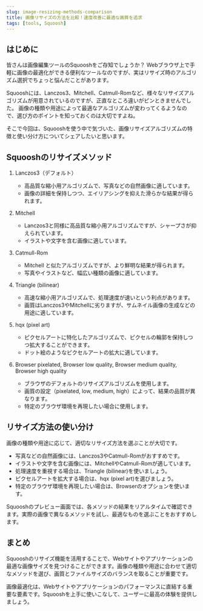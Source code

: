 ```yaml
---
slug: image-resizing-methods-comparison
title: 画像リサイズの方法を比較！速度改善に最適な画質を追求
tags: [tools, Squoosh]
---
```

## はじめに
皆さんは画像編集ツールのSquooshをご存知でしょうか？
Webブラウザ上で手軽に画像の最適化ができる便利なツールなのですが、実はリサイズ時のアルゴリズム選択でちょっと悩んだことがあります。

Squooshには、Lanczos3、Mitchell、Catmull-Romなど、様々なリサイズアルゴリズムが用意されているのですが、正直なところ違いがピンときませんでした。
画像の種類や用途によって最適なアルゴリズムが変わってくるようなので、選び方のポイントを知っておくのは大切ですよね。

そこで今回は、Squooshを使う中で気づいた、画像リサイズアルゴリズムの特徴と使い分け方についてシェアしたいと思います。

## Squooshのリサイズメソッド

1. Lanczos3（デフォルト）
   - 高品質な縮小用アルゴリズムで、写真などの自然画像に適しています。
   - 画像の詳細を保持しつつ、エイリアシングを抑えた滑らかな結果が得られます。

2. Mitchell
   - Lanczos3と同様に高品質な縮小用アルゴリズムですが、シャープさが抑えられています。
   - イラストや文字を含む画像に適しています。

3. Catmull-Rom
   - Mitchell と似たアルゴリズムですが、より鮮明な結果が得られます。
   - 写真やイラストなど、幅広い種類の画像に適しています。

4. Triangle (bilinear)
   - 高速な縮小用アルゴリズムで、処理速度が速いという利点があります。
   - 画質はLanczos3やMitchellに劣りますが、サムネイル画像の生成などの用途に適しています。

5. hqx (pixel art)
   - ピクセルアートに特化したアルゴリズムで、ピクセルの輪郭を保持しつつ拡大することができます。
   - ドット絵のようなピクセルアートの拡大に適しています。

6. Browser pixelated, Browser low quality, Browser medium quality, Browser high quality
   - ブラウザのデフォルトのリサイズアルゴリズムを使用します。
   - 画質の設定（pixelated, low, medium, high）によって、結果の品質が異なります。
   - 特定のブラウザ環境を再現したい場合に使用します。

## リサイズ方法の使い分け

画像の種類や用途に応じて、適切なリサイズ方法を選ぶことが大切です。

- 写真などの自然画像には、Lanczos3やCatmull-Romがおすすめです。
- イラストや文字を含む画像には、MitchellやCatmull-Romが適しています。
- 処理速度を重視する場合は、Triangle (bilinear)を使いましょう。
- ピクセルアートを拡大する場合は、hqx (pixel art)を選びましょう。
- 特定のブラウザ環境を再現したい場合は、Browserのオプションを使います。

Squooshのプレビュー画面では、各メソッドの結果をリアルタイムで確認できます。実際の画像で異なるメソッドを試し、最適なものを選ぶことをおすすめします。

## まとめ

Squooshのリサイズ機能を活用することで、Webサイトやアプリケーションの最適な画像サイズを見つけることができます。画像の種類や用途に合わせて適切なメソッドを選び、画質とファイルサイズのバランスを取ることが重要です。

画像最適化は、Webサイトやアプリケーションのパフォーマンスに直結する重要な要素です。Squooshを上手に使いこなして、ユーザーに最高の体験を提供しましょう。
